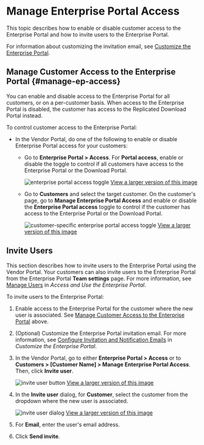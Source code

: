 # Manage Enterprise Portal Access

This topic describes how to enable or disable customer access to the Enterprise Portal and how to invite users to the Enterprise Portal.

For information about customizing the invitation email, see [Customize the Enterprise Portal](enterprise-portal-configure).

## Manage Customer Access to the Enterprise Portal {#manage-ep-access}

You can enable and disable access to the Enterprise Portal for all customers, or on a per-customer basis. When access to the Enterprise Portal is disabled, the customer has access to the Replicated Download Portal instead.

To control customer access to the Enterprise Portal:

* In the Vendor Portal, do one of the following to enable or disable Enterprise Portal access for your customers:
   
   * Go to **Enterprise Portal > Access**. For **Portal access**, enable or disable the toggle to control if all customers have access to the Enterprise Portal or the Download Portal.

      ![enterprise portal access toggle](/images/enterprise-portal-access-toggle.png)
      [View a larger version of this image](/images/enterprise-portal-access-toggle.png)
   
   * Go to **Customers** and select the target customer. On the customer's page, go to **Manage Enterprise Portal Access** and enable or disable the **Enterprise Portal access** toggle to control if the customer has access to the Enterprise Portal or the Download Portal.

      ![customer-specific enterprise portal access toggle](/images/customer-enterprise-portal-access-toggle.png)
      [View a larger version of this image](/images/customer-enterprise-portal-access-toggle.png)

## Invite Users

This section describes how to invite users to the Enterprise Portal using the Vendor Portal. Your customers can also invite users to the Enterprise Portal from the Enterprise Portal **Team settings** page. For more information, see [Manage Users](enterprise-portal-use#manage-users) in _Access and Use the Enterprise Portal_.

To invite users to the Enterprise Portal:

1. Enable access to the Enterprise Portal for the customer where the new user is associated. See [Manage Customer Access to the Enterprise Portal](#manage-ep-access) above.

1. (Optional) Customize the Enterprise Portal invitation email. For more information, see [Configure Invitation and Notification Emails](enterprise-portal-configure#configure-customer-emails) in _Customize the Enterprise Portal_.

1. In the Vendor Portal, go to either **Enterprise Portal > Access** or to **Customers > [Customer Name] > Manage Enterprise Portal Access**. Then, click **Invite user**.

    ![invite user button](/images/vendor-portal-enterprise-portal-invite-user.png)
    [View a larger version of this image](/images/vendor-portal-enterprise-portal-invite-user.png)

1. In the **Invite user** dialog, for **Customer**, select the customer from the dropdown where the new user is associated.

    ![invite user dialog](/images/enterprise-portal-invite-user-dialog.png)
    [View a larger version of this image](/images/enterprise-portal-invite-user-dialog.png)

1. For **Email**, enter the user's email address.

1. Click **Send invite**.